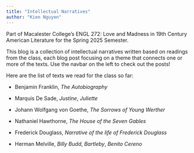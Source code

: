 ```yaml
---
title: "Intellectual Narratives"
author: "Kien Nguyen"
---
```


Part of Macalester College's ENGL 272: Love and Madness in 19th Century American Literature for the Spring 2025 Semester. 

This blog is a collection of intellectual narratives written based on readings from the class, each blog post focusing on a theme that connects one or more of the texts. Use the navbar on the left to check out the posts!

Here are the list of texts we read for the class so far:

* Benjamin Franklin, *The Autobiography*

* Marquis De Sade, *Justine*, *Juliette*

* Johann Wolfgang von Goethe, *The Sorrows of Young Werther*

* Nathaniel Hawthorne, *The House of the Seven Gables*

* Frederick Douglass, *Narrative of the life of Frederick Douglass*

* Herman Melville, *Billy Budd*, *Bartleby*, *Benito Cereno*